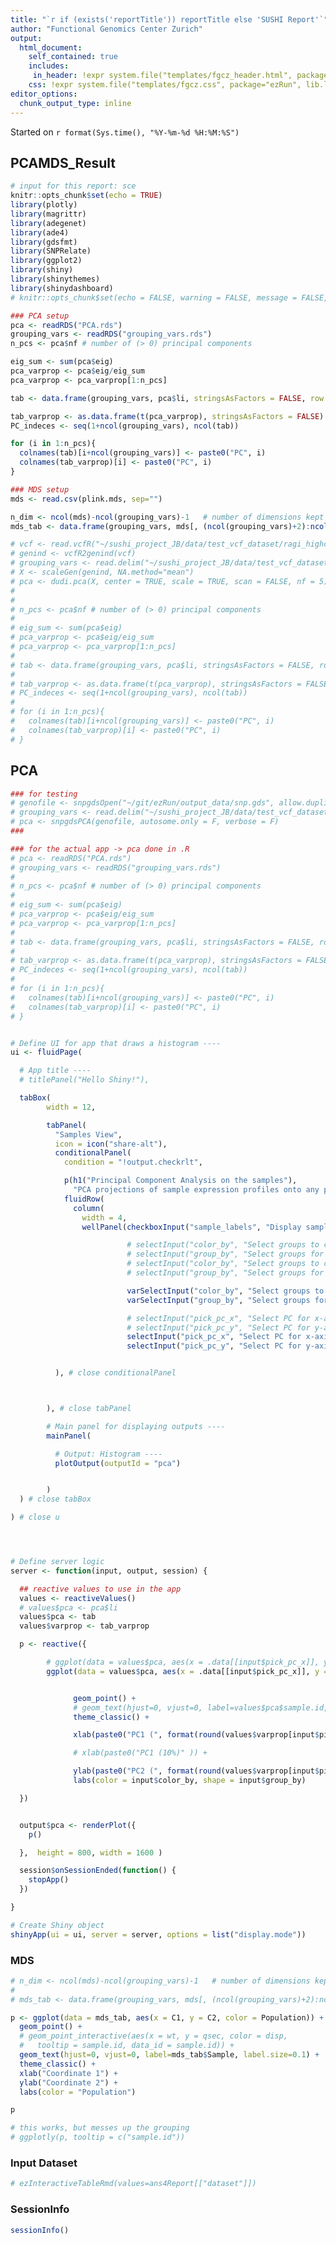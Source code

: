 ```yaml
---
title: "`r if (exists('reportTitle')) reportTitle else 'SUSHI Report'`"
author: "Functional Genomics Center Zurich"
output: 
  html_document:
    self_contained: true
    includes:
     in_header: !expr system.file("templates/fgcz_header.html", package="ezRun", lib.loc=.libPaths())
    css: !expr system.file("templates/fgcz.css", package="ezRun", lib.loc=.libPaths())
editor_options: 
  chunk_output_type: inline
---
```


Started on `r format(Sys.time(), "%Y-%m-%d %H:%M:%S")`

## PCAMDS_Result {.tabset}

```r
# input for this report: sce
knitr::opts_chunk$set(echo = TRUE)
library(plotly)
library(magrittr)
library(adegenet)
library(ade4)
library(gdsfmt)
library(SNPRelate)
library(ggplot2)
library(shiny)
library(shinythemes)
library(shinydashboard)
# knitr::opts_chunk$set(echo = FALSE, warning = FALSE, message = FALSE, knitr.table.format = "html")

### PCA setup
pca <- readRDS("PCA.rds")
grouping_vars <- readRDS("grouping_vars.rds")
n_pcs <- pca$nf # number of (> 0) principal components

eig_sum <- sum(pca$eig)
pca_varprop <- pca$eig/eig_sum 
pca_varprop <- pca_varprop[1:n_pcs]

tab <- data.frame(grouping_vars, pca$li, stringsAsFactors = FALSE, row.names = NULL)

tab_varprop <- as.data.frame(t(pca_varprop), stringsAsFactors = FALSE)
PC_indeces <- seq(1+ncol(grouping_vars), ncol(tab))

for (i in 1:n_pcs){
  colnames(tab)[i+ncol(grouping_vars)] <- paste0("PC", i)
  colnames(tab_varprop)[i] <- paste0("PC", i)
}

### MDS setup
mds <- read.csv(plink.mds, sep="")

n_dim <- ncol(mds)-ncol(grouping_vars)-1   # number of dimensions kept in mds
mds_tab <- data.frame(grouping_vars, mds[, (ncol(grouping_vars)+2):ncol(mds)], stringsAsFactors = FALSE, row.names = NULL)

```

```r
# vcf <- read.vcfR("~/sushi_project_JB/data/test_vcf_dataset/ragi_highcov_sa0001_1k.vcf.gz")
# genind <- vcfR2genind(vcf)
# grouping_vars <- read.delim("~/sushi_project_JB/data/test_vcf_dataset/populations.txt")
# X <- scaleGen(genind, NA.method="mean")
# pca <- dudi.pca(X, center = TRUE, scale = TRUE, scan = FALSE, nf = 5)
# 
# 
# n_pcs <- pca$nf # number of (> 0) principal components
# 
# eig_sum <- sum(pca$eig)
# pca_varprop <- pca$eig/eig_sum 
# pca_varprop <- pca_varprop[1:n_pcs]
# 
# tab <- data.frame(grouping_vars, pca$li, stringsAsFactors = FALSE, row.names = NULL)
# 
# tab_varprop <- as.data.frame(t(pca_varprop), stringsAsFactors = FALSE)
# PC_indeces <- seq(1+ncol(grouping_vars), ncol(tab))
# 
# for (i in 1:n_pcs){
#   colnames(tab)[i+ncol(grouping_vars)] <- paste0("PC", i)
#   colnames(tab_varprop)[i] <- paste0("PC", i)
# }

```


## PCA

```r
### for testing
# genofile <- snpgdsOpen("~/git/ezRun/output_data/snp.gds", allow.duplicate=TRUE)
# grouping_vars <- read.delim("~/sushi_project_JB/data/test_vcf_dataset/populations.txt")
# pca <- snpgdsPCA(genofile, autosome.only = F, verbose = F)
###

### for the actual app -> pca done in .R
# pca <- readRDS("PCA.rds")
# grouping_vars <- readRDS("grouping_vars.rds")
# 
# n_pcs <- pca$nf # number of (> 0) principal components
# 
# eig_sum <- sum(pca$eig)
# pca_varprop <- pca$eig/eig_sum 
# pca_varprop <- pca_varprop[1:n_pcs]
# 
# tab <- data.frame(grouping_vars, pca$li, stringsAsFactors = FALSE, row.names = NULL)
# 
# tab_varprop <- as.data.frame(t(pca_varprop), stringsAsFactors = FALSE)
# PC_indeces <- seq(1+ncol(grouping_vars), ncol(tab))
# 
# for (i in 1:n_pcs){
#   colnames(tab)[i+ncol(grouping_vars)] <- paste0("PC", i)
#   colnames(tab_varprop)[i] <- paste0("PC", i)
# }


# Define UI for app that draws a histogram ----
ui <- fluidPage(

  # App title ----
  # titlePanel("Hello Shiny!"),

  tabBox(
        width = 12,

        tabPanel(
          "Samples View",
          icon = icon("share-alt"),
          conditionalPanel(
            condition = "!output.checkrlt",

            p(h1("Principal Component Analysis on the samples"),
              "PCA projections of sample expression profiles onto any pair of components."),
            fluidRow(
              column(
                width = 4,
                wellPanel(checkboxInput("sample_labels", "Display sample labels", value = TRUE),

                          # selectInput("color_by", "Select groups to color by", choices = c("", colnames(grouping_vars))),
                          # selectInput("group_by", "Select groups for shapes",  choices = c("", colnames(grouping_vars))),
                          # selectInput("color_by", "Select groups to color by", choices = colnames(grouping_vars)),
                          # selectInput("group_by", "Select groups for shapes",  choices = colnames(grouping_vars)),

                          varSelectInput("color_by", "Select groups to color by", data = tab[,-PC_indeces]),
                          varSelectInput("group_by", "Select groups for shapes", data = tab[,-PC_indeces]),

                          # selectInput("pick_pc_x", "Select PC for x-axis", choices = list("PC1", "PC2", "PC3", "PC4")),
                          # selectInput("pick_pc_y", "Select PC for y-axis", choices = list("PC1", "PC2", "PC3", "PC4"), selected = "PC2")))),
                          selectInput("pick_pc_x", "Select PC for x-axis", choices = colnames(tab)[PC_indeces]),
                          selectInput("pick_pc_y", "Select PC for y-axis", choices = colnames(tab)[PC_indeces], selected = "PC2")))),


          ), # close conditionalPanel



        ), # close tabPanel

        # Main panel for displaying outputs ----
        mainPanel(

          # Output: Histogram ----
          plotOutput(outputId = "pca")


        )
  ) # close tabBox

) # close u




# Define server logic
server <- function(input, output, session) {

  ## reactive values to use in the app
  values <- reactiveValues()
  # values$pca <- pca$li
  values$pca <- tab
  values$varprop <- tab_varprop

  p <- reactive({

        # ggplot(data = values$pca, aes(x = .data[[input$pick_pc_x]], y = .data[[input$pick_pc_y]], color=.data[[input$color_by]], shape=.data[[input$group_by]])) +
        ggplot(data = values$pca, aes(x = .data[[input$pick_pc_x]], y = .data[[input$pick_pc_y]], color=!!input$color_by, shape=!!input$group_by)) +


              geom_point() +
              # geom_text(hjust=0, vjust=0, label=values$pca$sample.id, label.size=0.1) +
              theme_classic() +

              xlab(paste0("PC1 (", format(round(values$varprop[input$pick_pc_x]*100, 1), nsmall = 1), "%)" )) +

              # xlab(paste0("PC1 (10%)" )) +

              ylab(paste0("PC2 (", format(round(values$varprop[input$pick_pc_y]*100, 1), nsmall = 1), "%)" )) +
              labs(color = input$color_by, shape = input$group_by)

  })


  output$pca <- renderPlot({
    p()

  },  height = 800, width = 1600 )

  session$onSessionEnded(function() {
    stopApp()
  })

}

# Create Shiny object
shinyApp(ui = ui, server = server, options = list("display.mode"))
```



### MDS

```r
# n_dim <- ncol(mds)-ncol(grouping_vars)-1   # number of dimensions kept in mds
# 
# mds_tab <- data.frame(grouping_vars, mds[, (ncol(grouping_vars)+2):ncol(mds)], stringsAsFactors = FALSE, row.names = NULL)

p <- ggplot(data = mds_tab, aes(x = C1, y = C2, color = Population)) +
  geom_point() +
  # geom_point_interactive(aes(x = wt, y = qsec, color = disp,
  #   tooltip = sample.id, data_id = sample.id)) +
  geom_text(hjust=0, vjust=0, label=mds_tab$Sample, label.size=0.1) +
  theme_classic() +
  xlab("Coordinate 1") +
  ylab("Coordinate 2") +
  labs(color = "Population")

p

# this works, but messes up the grouping
# ggplotly(p, tooltip = c("sample.id"))
```

### Input Dataset
```r
# ezInteractiveTableRmd(values=ans4Report[["dataset"]])
```

### SessionInfo
```r
sessionInfo()
```
